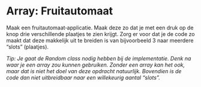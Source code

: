 # Array: Fruitautomaat

Maak een fruitautomaat‐applicatie. Maak deze zo dat je met een druk op de knop drie verschillende plaatjes te zien krijgt. Zorg er voor dat je de code zo maakt dat deze makkelijk uit te breiden is van bijvoorbeeld 3 naar meerdere “slots” (plaatjes).

*Tip: Je gaat de Random class nodig hebben bij de implementatie. Denk na waar je een array zou kunnen gebruiken. Zonder een array kan het ook, maar dat is niet het doel van deze opdracht natuurlijk. Bovendien is de code dan niet uitbreidbaar naar een willekeurig aantal “slots”.*
